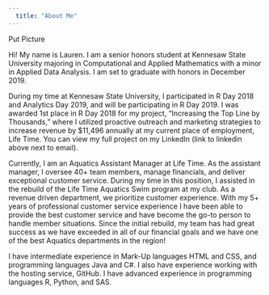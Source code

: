 ```yaml
---
  title: "About Me"
---
```


Put Picture
  
Hi! My name is Lauren. I am a senior honors student at Kennesaw State University majoring in Computational and Applied Mathematics with a minor in Applied Data Analysis. I am set to graduate with honors in December 2019.

During my time at Kennesaw State University, I participated in R Day 2018 and Analytics Day 2019, and will be participating in R Day 2019. I was awarded 1st place in R Day 2018 for my project, "Increasing the Top Line by Thousands," where I utilized proactive outreach and marketing strategies to increase revenue by $11,496 annually at my current place of employment, Life Time.
You can view my full project on my LinkedIn (link to linkedin above next to email). 

Currently, I am an Aquatics Assistant Manager at Life Time. As the assistant manager, I oversee 40+ team members, manage financials, and deliver exceptional customer service. During my time in this position, I assisted in the rebuild of the Life Time Aquatics Swim program at my club. As a revenue driven department, we prioritize customer experience. With my 5+ years of professional customer service experience I have been able to provide the best customer service and have become the go-to person to handle member situations. Since the initial rebuild, my team has had great success as we have exceeded in all of our financial goals and we have one of the best Aquatics departments in the region! 

I have intermediate experience in Mark-Up languages HTML and CSS, and programming languages Java and C#. I also have experience working with the hosting service, GitHub. I have advanced experience in programming languages R, Python, and SAS. 